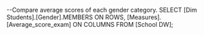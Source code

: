 --Compare average scores of each gender category.
SELECT
    [Dim Students].[Gender].MEMBERS ON ROWS,
    [Measures].[Average_score_exam] ON COLUMNS
FROM
    [School DW];
